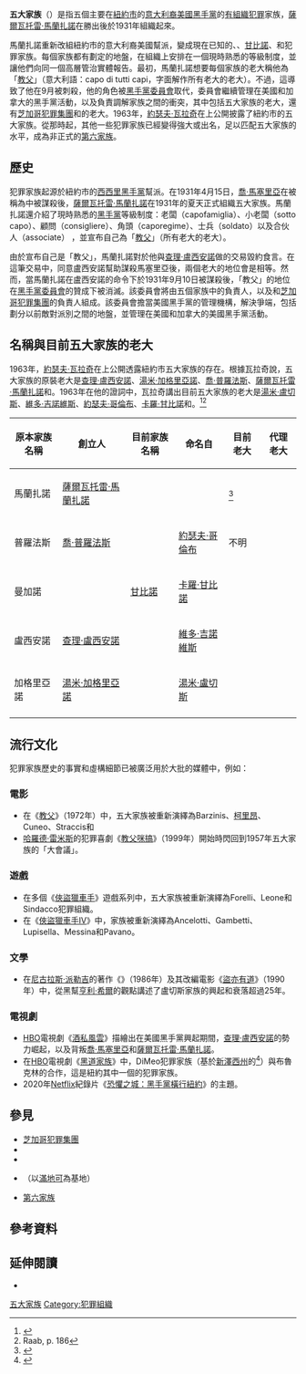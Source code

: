 {{expand|time=2017-02-25T12:41:43+00:00}}
{{noteTA
|1=zh-hk:教父咪搞; zh-cn:老大靠边闪;
|2=zh-hk:滿地可; zh-tw:蒙特婁; zh-cn:蒙特利尔;
|3=zh-hk:人在江湖; zh-tw:黑道家族; zh-cn:黑道家族;
}}
{{About|美國紐約市的黑手黨五大家族||五大家族 (消歧義)}}
'''五大家族'''（{{lang-en|Five Families}}）是指五個主要在[[紐約市|紐約市]]的[[意大利裔美國人|意大利裔美國]][[美國黑手黨|黑手黨]]的[[黑社會|有組織犯罪]]家族，[[薩爾瓦托雷·馬蘭扎諾|薩爾瓦托雷·馬蘭扎諾]]在{{link-en|卡斯泰拉姆馬雷戰爭|Castellammarese War}}勝出後於1931年組織起來。

馬蘭扎諾重新改組紐約市的意大利裔美國幫派，變成現在已知的{{link-en|博南諾犯罪家族|Bonanno crime family|博南諾}}、{{link-en|哥倫布犯罪家族|Colombo crime family|哥倫布}}、[[甘比諾犯罪家族|甘比諾]]、{{link-en|吉諾維斯犯罪家族|Genovese crime family|吉諾維斯}}和{{link-en|盧切斯犯罪家族|Lucchese crime family|盧切斯}}犯罪家族。每個家族都有劃定的地盤，在組織上安排在一個現時熟悉的等級制度，並讓他們向同一個高層管治實體報告。最初，馬蘭扎諾想要每個家族的老大稱他為「[[教父_(稱謂)|教父]]」（意大利語：capo di tutti capi，字面解作所有老大的老大）。不過，這導致了他在9月被刺殺，他的角色被[[黑手黨委員會|黑手黨委員會]]取代，委員會繼續管理在美國和加拿大的黑手黨活動，以及負責調解家族之間的衝突，其中包括五大家族的老大，還有[[芝加哥犯罪集團|芝加哥犯罪集團]]和{{link-en|普法羅犯罪家族|Buffalo crime family}}的老大。1963年，[[約瑟夫·瓦拉奇|約瑟夫·瓦拉奇]]在{{link-en|瓦拉奇聽證會|Valachi hearings}}上公開披露了紐約市的五大家族。從那時起，其他一些犯罪家族已經變得強大或出名，足以匹配五大家族的水平，成為非正式的[[第六家族|第六家族]]。

== 歷史 ==
犯罪家族起源於紐約市的[[西西里黑手黨|西西里黑手黨]]幫派。在1931年4月15日，[[喬·馬塞里亞|喬·馬塞里亞]]在被稱為{{link-en|卡斯泰拉姆馬雷戰爭|Castellammarese War}}中被謀殺後，[[薩爾瓦托雷·馬蘭扎諾|薩爾瓦托雷·馬蘭扎諾]]在1931年的夏天正式組織五大家族。馬蘭扎諾還介紹了現時熟悉的[[美國黑手黨|黑手黨]]等級制度：老闆（capofamiglia）、小老闆（sotto capo）、顧問（consigliere）、角頭（caporegime）、士兵（soldato）以及合伙人（associate） ，並宣布自己為「[[教父_(稱謂)|教父]]」（所有老大的老大）。

由於宣布自己是「教父」，馬蘭扎諾對於他與[[查理·盧西安諾|查理·盧西安諾]]做的交易毀約食言。在這筆交易中，同意盧西安諾幫助謀殺馬塞里亞後，兩個老大的地位會是相等。然而，當馬蘭扎諾在盧西安諾的命令下於1931年9月10日被謀殺後，「教父」的地位在[[黑手黨委員會|黑手黨委員會]]的贊成下被消滅。該委員會將由五個家族中的負責人，以及{{link-en|普法羅犯罪家族|Buffalo crime family}}和[[芝加哥犯罪集團|芝加哥犯罪集團]]的負責人組成。該委員會擔當美國黑手黨的管理機構，解決爭端，包括劃分以前敵對派別之間的地盤，並管理在美國和加拿大的美國黑手黨活動。

== 名稱與目前五大家族的老大 ==
1963年，[[約瑟夫·瓦拉奇|約瑟夫·瓦拉奇]]在{{link-en|瓦拉奇聽證會|Valachi hearings}}上公開透露紐約市五大家族的存在。根據瓦拉奇說，五大家族的原裝老大是[[查理·盧西安諾|查理·盧西安諾]]、[[湯米·加格里亞諾|湯米·加格里亞諾]]、[[喬·普羅法斯|喬·普羅法斯]]、[[薩爾瓦托雷·馬蘭扎諾|薩爾瓦托雷·馬蘭扎諾]]和{{link-en|文森特·曼加諾|Vincent Mangano}}。1963年在他的證詞中，瓦拉奇講出目前五大家族的老大是[[湯米·盧切斯|湯米·盧切斯]]、[[維多·吉諾維斯|維多·吉諾維斯]]、[[約瑟夫·哥倫布|約瑟夫·哥倫布]]、[[卡羅·甘比諾|卡羅·甘比諾]]和{{link-en|約瑟夫·博納諾|Joseph Bonanno}}。<ref>{{cite book|last=Capeci|first=Jerry|title=''The Complete Idiot's Guide To The Mafia''|url=https://archive.org/details/completeidiotsgu0000cape_v3t0|year=2004|publisher=Alpha Books|location=New York|isbn=1-59257-305-3|pages=[https://archive.org/details/completeidiotsgu0000cape_v3t0/page/48 48]–49|edition=2nd}}</ref><ref>Raab, p. 186</ref>

{| class="sortable wikitable"
! 原本家族名稱
! 創立人
! 目前家族名稱
! 命名自
! 目前老大
! 代理老大
|-
| 馬蘭扎諾
| [[薩爾瓦托雷·馬蘭扎諾|薩爾瓦托雷·馬蘭扎諾]]
| {{link-en|博南諾犯罪家族|Bonanno crime family|博南諾}}
| {{link-en|約瑟夫·博納諾|Joseph Bonanno}}
| {{link-en|麥克·曼庫索|Michael Mancuso}}<ref>{{Cite web |url = https://www.huffingtonpost.com/jerry-capeci/mob-murder-in-montreal-co_b_417688.html |title = Mob Murder In Montreal Could Trigger Bloodshed In New York |author = Jerry Capeci |date = 2011-05-25 |publisher = HuffPost |language = en |accessdate = 2017-11-10 |archive-date = 2018-04-24 |archive-url = https://web.archive.org/web/20180424094725/https://www.huffingtonpost.com/jerry-capeci/mob-murder-in-montreal-co_b_417688.html |dead-url = no }}</ref>
|
|-
| 普羅法斯
| [[喬·普羅法斯|喬·普羅法斯]]
| {{link-en|哥倫布犯罪家族|Colombo crime family|哥倫布}}
| [[約瑟夫·哥倫布|約瑟夫·哥倫布]] 
| 不明
| {{link-en|阿方斯·波斯科|Alphonse Persico}}
|-
| 曼加諾
| {{link-en|文森特·曼加諾|Vincent Mangano}}
| [[甘比諾犯罪家族|甘比諾]]
| [[卡羅·甘比諾|卡羅·甘比諾]] 
| {{link-en|多梅尼科·切法盧|Domenico Cefalù}}
| {{link-en|洛倫佐·曼尼諾|Lorenzo Mannino}}
|-
| 盧西安諾
| [[查理·盧西安諾|查理·盧西安諾]]
| {{link-en|吉諾維斯犯罪家族|Genovese crime family|吉諾維斯}}
| [[維多·吉諾維斯|維多·吉諾維斯]] 
| {{link-en|利沃里奧·貝洛莫|Liborio Bellomo}}
|
|-
| 加格里亞諾
| [[湯米·加格里亞諾|湯米·加格里亞諾]]
| {{link-en|盧切斯犯罪家族|Lucchese crime family|盧切斯}}
| [[湯米·盧切斯|湯米·盧切斯]] 
| {{link-en|維克多·阿穆索|Victor Amuso}}
| {{link-en|Michael "Big Mike" DeSantis|List of Lucchese crime family mobsters#Michael DeSantis}}
|-
|}

== 流行文化 ==
犯罪家族歷史的事實和虛構細節已被廣泛用於大批的媒體中，例如：

=== 電影 ===
* 在《[[教父_(電影)|教父]]》（1972年）中，五大家族被重新演繹為Barzinis、[[柯里昂家族|柯里昂]]、Cuneo、Straccis和{{link-en|塔塔基利亞家族|Tattaglia family|塔塔基利亞}}
* [[哈羅德·雷米斯|哈羅德·雷米斯]]的犯罪喜劇《[[教父咪搞|教父咪搞]]》（1999年）開始時閃回到1957年五大家族的「大會議」。

=== 遊戲 ===
* 在多個《[[俠盜獵車手系列|俠盜獵車手]]》遊戲系列中，五大家族被重新演繹為Forelli、Leone和Sindacco犯罪組織。
* 在《[[俠盜獵車手IV|俠盜獵車手IV]]》中，家族被重新演繹為Ancelotti、Gambetti、Lupisella、Messina和Pavano。

=== 文學 ===
* 在[[尼古拉斯·派勒吉|尼古拉斯·派勒吉]]的著作《{{link-en|Wiseguy (book)|Wiseguy (book)|Wiseguy}}》（1986年）及其改編電影《[[盜亦有道|盜亦有道]]》（1990年）中，從黑幫[[亨利·希爾|亨利·希爾]]的觀點講述了盧切斯家族的興起和衰落超過25年。

=== 電視劇 ===
* [[HBO|HBO]]電視劇《[[酒私風雲|酒私風雲]]》描繪出在美國黑手黨興起期間，[[查理·盧西安諾|查理·盧西安諾]]的勢力崛起，以及背叛[[喬·馬塞里亞|喬·馬塞里亞]]和[[薩爾瓦托雷·馬蘭扎諾|薩爾瓦托雷·馬蘭扎諾]]。
* 在[[HBO|HBO]]電視劇《[[黑道家族|黑道家族]]》中，DiMeo犯罪家族（基於[[新澤西州|新澤西州]]的{{link-en|德卡瓦爾坎特犯罪家族|DeCavalcante crime family}}<ref>{{Cite web |url = http://www.nytimes.com/2001/04/20/nyregion/new-charges-for-mob-family-as-us-indictment-names-20.html |title = New Charges for Mob Family As U.S. Indictment Names 20 |author = Alan Feuer |date = 2001-04-20 |publisher = The New York Times |language = en |accessdate = 2017-02-28 |archive-date = 2020-04-13 |archive-url = https://web.archive.org/web/20200413112005/https://www.nytimes.com/2001/04/20/nyregion/new-charges-for-mob-family-as-us-indictment-names-20.html |dead-url = no }}</ref>）與布魯克林的{{link-en|Carmine Lupertazzi|Carmine Lupertazzi|Lupertazzi犯罪家族}}合作，這是紐約其中一個的犯罪家族。
* 2020年[[Netflix|Netflix]]紀錄片《[[恐懼之城：黑手黨橫行紐約|恐懼之城：黑手黨橫行紐約]]》的主題。

== 參見 ==
* [[芝加哥犯罪集團|芝加哥犯罪集團]]
* {{link-en|帕特里亞爾卡犯罪家族|Patriarca crime family|新英格蘭犯罪家族}}
* {{link-en|費城犯罪家族|Philadelphia crime family}}
* {{link-en|里祖托犯罪家族|Rizzuto crime family}}（以[[滿地可|滿地可]]為基地）
* [[第六家族|第六家族]]

== 參考資料 ==
{{reflist}}

== 延伸閱讀 ==
* {{cite book|author=Raab, Selwyn|title=''Resurgence of America's Most Powerful Mafia Empires''|location= New York|publisher= St. Martins Press|date= 2006}}

[[Category:五大家族|]]
[[Category:犯罪組織|Category:犯罪組織]]